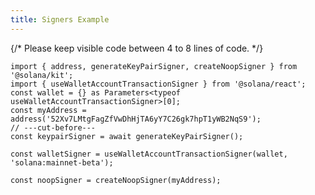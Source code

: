 ```yaml
---
title: Signers Example
---
```


{/* Please keep visible code between 4 to 8 lines of code. */}

```tsx twoslash
import { address, generateKeyPairSigner, createNoopSigner } from '@solana/kit';
import { useWalletAccountTransactionSigner } from '@solana/react';
const wallet = {} as Parameters<typeof useWalletAccountTransactionSigner>[0];
const myAddress = address('52Xv7LMtgFagZfVwDhHjTA6yY7C26gk7hpT1yWB2NqS9');
// ---cut-before---
const keypairSigner = await generateKeyPairSigner();

const walletSigner = useWalletAccountTransactionSigner(wallet, 'solana:mainnet-beta');

const noopSigner = createNoopSigner(myAddress);
```
